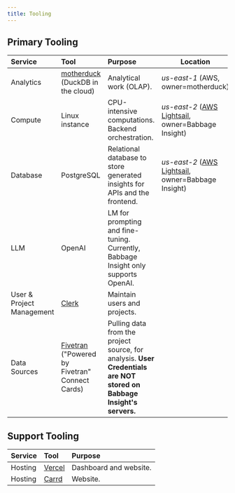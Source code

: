 ```yaml
---
title: Tooling
---
```


## Primary Tooling
| **Service**               | **Tool**                                                        | **Purpose**                                                                        | **Location**                                                                            |
| :------------------------ | :-------------------------------------------------------------- | :--------------------------------------------------------------------------------- | --------------------------------------------------------------------------------------- |
| Analytics                 | [motherduck](https://www.motherduck.com/) (DuckDB in the cloud) | Analytical work (OLAP).                                                            | *us-east-1* (AWS, owner=motherduck)                                                     |
| Compute                   | Linux instance                                                  | CPU-intensive computations. Backend orchestration.                                 | *us-east-2* ([AWS Lightsail](https://aws.amazon.com/lightsail/), owner=Babbage Insight) |
| Database                  | PostgreSQL                                                      | Relational database to store generated insights for APIs and the frontend.         | *us-east-2* ([AWS Lightsail](https://aws.amazon.com/lightsail/), owner=Babbage Insight) |
| LLM                       | OpenAI                                                          | LM for prompting and fine-tuning. Currently, Babbage Insight only supports OpenAI. |     |
| User & Project Management | [Clerk](https://www.clerk.com/)                                 | Maintain users and projects.                                                       |     |
| Data Sources | [Fivetran](https://www.fivetran.com/) ("Powered by Fivetran" Connect Cards)                               | Pulling data from the project source, for analysis. **User Credentials are NOT stored on Babbage Insight's servers.**                                                      |     |

## Support Tooling
| **Service**               | **Tool**                                                        | **Purpose**                                                                        |
| :------------------------ | :-------------------------------------------------------------- | :--------------------------------------------------------------------------------- |
| Hosting                   | [Vercel](https://www.vercel.com/)                               | Dashboard and website.                                                             |
| Hosting                   | [Carrd](https://www.carrd.co/)                                  | Website.                                                                           |